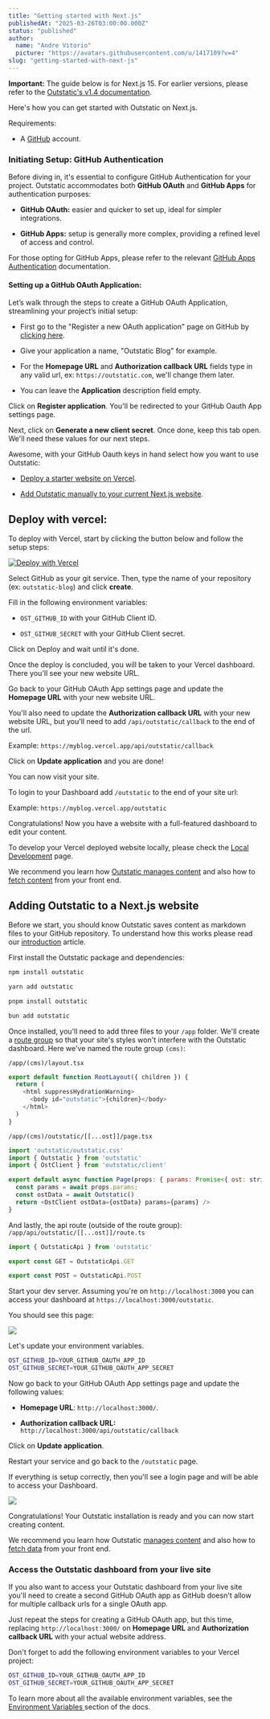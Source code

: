 ```yaml
---
title: "Getting started with Next.js"
publishedAt: "2025-03-26T03:00:00.000Z"
status: "published"
author:
  name: "Andre Vitorio"
  picture: "https://avatars.githubusercontent.com/u/1417109?v=4"
slug: "getting-started-with-next-js"
---
```


**Important:** The guide below is for Next.js 15. For earlier versions, please refer to the [Outstatic's v1.4 documentation](https://outstatic.com/docs/v1.4/getting-started#adding-outstatic-to-a-nextjs-website).

Here's how you can get started with Outstatic on Next.js.

Requirements:

- A [GitHub](https://github.com) account.

### **Initiating Setup: GitHub Authentication**

Before diving in, it's essential to configure GitHub Authentication for your project. Outstatic accommodates both **GitHub OAuth** and **GitHub Apps** for authentication purposes:

- **GitHub OAuth:** easier and quicker to set up, ideal for simpler integrations.

- **GitHub Apps:** setup is generally more complex, providing a refined level of access and control.

For those opting for GitHub Apps, please refer to the relevant [GitHub Apps Authentication](/github-apps-authentication) documentation.

#### Setting up a GitHub OAuth Application:

Let’s walk through the steps to create a GitHub OAuth Application, streamlining your project’s initial setup:

- First go to the "Register a new OAuth application" page on GitHub by [clicking here](https://github.com/settings/applications/new).

- Give your application a name, "Outstatic Blog" for example.

- For the **Homepage URL** and **Authorization callback URL** fields type in any valid url, ex: `https://outstatic.com`, we'll change them later.

- You can leave the **Application** description field empty.

Click on **Register application**. You'll be redirected to your GitHub Oauth App settings page.

Next, click on **Generate a new client secret**. Once done, keep this tab open. We'll need these values for our next steps.

Awesome, with your GitHub Oauth keys in hand select how you want to use Outstatic:

- [Deploy a starter website on Vercel](#deploy-with-vercel).

- [Add Outstatic manually to your current Next.js website](#adding-outstatic-to-a-nextjs-website).

## Deploy with vercel:

To deploy with Vercel, start by clicking the button below and follow the setup steps:

[![Deploy with Vercel](https://vercel.com/button)](https://vercel.com/new/clone?repository-url=https://github.com/avitorio/outstatic/tree/main/examples/basic-blog&env=OST_GITHUB_ID,OST_GITHUB_SECRET&project-name=outstatic-blog&repo-name=outstatic-basic-blog&demo-title=Outstatic%20Basic%20Blog%20Demo&demo-description=A%20statically%20generated%20blog%20example%20using%20Outstatic&demo-url=https://outstatic-dev-blog.vercel.app/&demo-image=https://outstatic.com/images/outstatic-demo.png&envDescription=API%20Keys%20needed%20for%20installation&envLink=https://outstatic.com/docs/environment-variables)

Select GitHub as your git service. Then, type the name of your repository (ex: `outstatic-blog`) and click **create**.

Fill in the following environment variables:

- `OST_GITHUB_ID` with your GitHub Client ID.

- `OST_GITHUB_SECRET` with your GitHub Client secret.

Click on Deploy and wait until it's done.

Once the deploy is concluded, you will be taken to your Vercel dashboard. There you'll see your new website URL.

Go back to your GitHub OAuth App settings page and update the **Homepage URL** with your new website URL.

You'll also need to update the **Authorization callback URL** with your new website URL, but you'll need to add `/api/outstatic/callback` to the end of the url.

Example: `https://myblog.vercel.app/api/outstatic/callback`

Click on **Update application** and you are done!

You can now visit your site.

To login to your Dashboard add `/outstatic` to the end of your site url:

Example: `https://myblog.vercel.app/outstatic`

Congratulations! Now you have a website with a full-featured dashboard to edit your content.

To develop your Vercel deployed website locally, please check the [Local Development](/local-development) page.

We recommend you learn how [Outstatic manages content](/introduction) and also how to [fetch content](/fetching-data) from your front end.

## Adding Outstatic to a Next.js website

Before we start, you should know Outstatic saves content as markdown files to your GitHub repository. To understand how this works please read our [introduction](https://outstatic.com/introduction) article.

First install the Outstatic package and dependencies:

```bash
npm install outstatic
```

```bash
yarn add outstatic
```

```bash
pnpm install outstatic
```

```bash
bun add outstatic
```

Once installed, you'll need to add three files to your `/app` folder. We'll create a [route group](https://nextjs.org/docs/app/building-your-application/routing/route-groups) so that your site's styles won't interfere with the Outstatic dashboard. Here we've named the route group `(cms)`:

`/app/(cms)/layout.tsx`

```javascript
export default function RootLayout({ children }) {
  return (
    <html suppressHydrationWarning>
      <body id="outstatic">{children}</body>
    </html>
  )
}
```

`/app/(cms)/outstatic/[[...ost]]/page.tsx`

```javascript
import 'outstatic/outstatic.css'
import { Outstatic } from 'outstatic'
import { OstClient } from 'outstatic/client'

export default async function Page(props: { params: Promise<{ ost: string[] }> }) {
  const params = await props.params;
  const ostData = await Outstatic()
  return <OstClient ostData={ostData} params={params} />
}
```

And lastly, the api route (outside of the route group): `/app/api/outstatic/[[...ost]]/route.ts`

```javascript
import { OutstaticApi } from 'outstatic'

export const GET = OutstaticApi.GET

export const POST = OutstaticApi.POST
```

Start your dev server. Assuming you're on `http://localhost:3000` you can access your dashboard at `https://localhost:3000/outstatic`.

You should see this page:

![](/docs/images/missing-env-vars-gzNz.webp)

Let's update your environment variables.

```bash
OST_GITHUB_ID=YOUR_GITHUB_OAUTH_APP_ID
OST_GITHUB_SECRET=YOUR_GITHUB_OAUTH_APP_SECRET
```

Now go back to your GitHub OAuth App settings page and update the following values:

- **Homepage URL**: `http://localhost:3000/`.

- **Authorization callback URL:** `http://localhost:3000/api/outstatic/callback`

Click on **Update application**.

Restart your service and go back to the `/outstatic` page.

If everything is setup correctly, then you'll see a login page and will be able to access your Dashboard.

![](/docs/images/outstatic-login-screen-I4Mz.png)

Congratulations! Your Outstatic installation is ready and you can now start creating content.

We recommend you learn how Outstatic [manages content](/introduction) and also how to [fetch data](/fetching-data) from your front end.

### Access the Outstatic dashboard from your live site

If you also want to access your Outstatic dashboard from your live site you'll need to create a second GitHub OAuth app as GitHub doesn't allow for multiple callback urls for a single OAuth app.

Just repeat the steps for creating a GitHub OAuth app, but this time, replacing `http://localhost:3000/` on **Homepage URL** and **Authorization callback URL** with your actual website address.

Don't forget to add the following environment variables to your Vercel project:

```bash
OST_GITHUB_ID=YOUR_GITHUB_OAUTH_APP_ID
OST_GITHUB_SECRET=YOUR_GITHUB_OAUTH_APP_SECRET
```

To learn more about all the available environment variables, see the [Environment Variables ](https://outstatic.com/environment-variables)section of the docs.